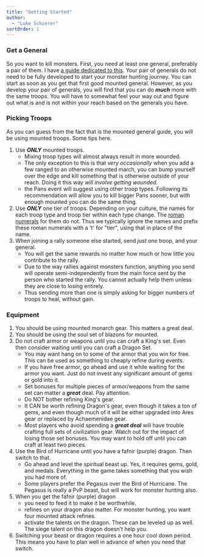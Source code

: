 ```yaml
---
title: "Getting Started"
author: 
  - "Luke Schierer"
sortOrder: 1
---
```


### Get a General

So you want to kill monsters.  First, you need at least one general, preferably
a pair of them.  I have [a guide dedicated to this][mg].  Your pair of generals
do not need to be fully developed to start your monster hunting journey.  You
can start as soon as you get that first good mounted general.  However, as you
develop your pair of generals, you will find that you can do **_much_** more
with the same troops.  You will have to somewhat feel your way out and figure
out what is and is not within your reach based on the generals you have.

### Picking Troops 

As you can guess from the fact that is the mounted general guide, you will be
using mounted troops.  Some tips here.

1. Use _**ONLY**_ mounted troops.  
   * Mixing troop types will almost always result in more wounded.
   * The only exception to this is that _very occasionally_ when you add a few
	 ranged to an otherwise mounted march, you can bump yourself over the edge
	 and kill something that is otherwise outside of your reach.  Doing it this
	 way *will involve getting wounded.*
   * the Pans event will suggest using other troop types.  Following its
     recommendation will allow you to kill bigger Pans sooner, but with enough
     mounted you can do the same thing.
1. Use _**ONLY**_ one tier of troops.  Depending on your culture, the names for
   each troop type and troop tier within each type change.  The [roman numerals][]
   for them do not.  Thus we typically ignore the names and prefix these roman
   numerals with a 't' for "tier", using that in place of the name. 
1. When joining a rally someone else started, send *just one* troop, and your general.
   * You will get the same rewards no matter how much or how little you contribute to the rally.
   * Due to the way rallies against monsters function, anything you send will
	 operate semi-independently from the main force sent by the person who
	 started the rally.  You cannot actually help them unless they are close to
	 losing entirely. 
   * Thus sending more than one is simply asking for bigger numbers of troops
     to heal, without gain.
	
### Equipment

1. You should be using mounted monarch gear.  This matters a great deal. 
1. You should be using the soul set of blazons for mounted. 
1. Do not craft armor or weapons until you can craft a King's set. Even then
   consider waiting until you can craft a Dragon Set. 
   * You may want hang on to some of the armor that you win for free.  This can be used as something to cheaply refine during events.
   * If you have free armor, go ahead and use it while waiting for the armor
     you want. Just do not invest any significant amount of gems or gold into
     it.
   * Set bonuses for multiple pieces of armor/weapons from the same set can
     matter a _**great**_ deal.  Pay attention.
   * Do NOT bother refining King's gear.  
   * It CAN be worth refining Dragon's gear, even though it takes a ton of
     gems, and even though much of it will be either upgraded into Ares gear or
     replaced by Achaemenidae gear. 
   * Most players who avoid spending a _**great deal**_ will have trouble
     crafting full sets of civilization gear.  Watch out for the
     impact of losing those set bonuses.  You may want to hold off until you can craft at least two pieces.
1. Use the Bird of Hurricane until you have a fafnir (purple) dragon.  Then switch to that. 
   * Go ahead and level the spiritual beast up.  Yes, it requires gems, gold,
     and medals.  Everything in the game takes something that you wish you had
     more of.
   * Some players prefer the Pegasus over the Bird of Hurricane.  The Pegasus
     is really a PvP beast, but will work for monster hunting also.
1. When you get the fafnir (purple) dragon 
   * you need to feed it to make it be worthwhile. 
   * refines on your dragon also matter.  For monster hunting, you want four mounted attack refines.
   * activate the talents on the dragon.  These can be leveled up as well.  The
     siege talent on this dragon doesn't help you.
1. Switching your beast or dragon requires a one hour cool down period.  This
   means you have to plan well in advance of when you need that switch. 


[roman numerals]: <https://wikipedia.org/wiki/Roman_numerals>

[mg]: <../../generals//mounted>
